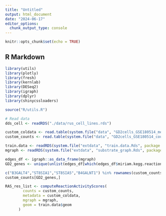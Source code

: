 ```yaml
---
title: "Untitled"
output: html_document
date: "2024-06-17"
editor_options: 
  chunk_output_type: console
---
```


```r
knitr::opts_chunk$set(echo = TRUE)
```

## R Markdown

```r
library(utils)
library(plotly)
library(fresh)
library(kernlab)
library(DESeq2)
library(igraph)
library(dplyr)
library(shinycssloaders)

source("R/utils.R")
```

```r
# Read data
dds_cell <- readRDS("./data/rus_cell_lines.rds")

custom_coldata <- read.table(system.file("data", "GD2cells_GSE180514_metadata.tsv", package = "GD2Viz"))
custom_counts <- read.table(system.file("data", "GD2cells_GSE180514_counts.tsv", package = "GD2Viz"))

train.data <- readRDS(system.file("extdata", "train.data.Rds", package = "GD2Viz"))
mgraph <- readRDS(system.file("extdata", "substrate_graph.Rds", package = "GD2Viz"))

edges_df <- igraph::as_data_frame(mgraph)
GD2_genes <- unique(unlist(edges_df[which(edges_df$miriam.kegg.reaction %in% c("R05946","R05940","R05939","R05948","R05947","R05941")),"symbol"]))

c("B3GALT4","ST8SIA1","ST8SIA5","B4GALNT1") %in% rownames(custom_counts)
custom_counts[GD2_genes,]


```

```r
RAS_res_list <- computeReactionActivityScores(
        counts = custom_counts, 
        metadata = custom_coldata, 
        mgraph = mgraph, 
        geom = train.data$geom
      )
```

